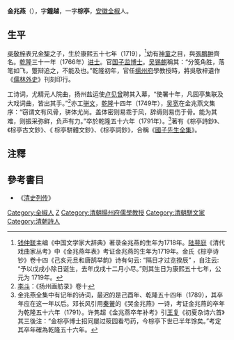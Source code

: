'''金兆燕'''（{{bd|?||?||}}），字'''鐘越'''，一字'''棕亭'''，[[安徽|安徽]][[全椒|全椒]]人。

== 生平 ==
[[吳敬梓|吳敬梓]]表兄[[金榘|金榘]]之子，生於康熙五十七年（1719），<ref>[[钱仲联|钱仲联]]主编《中国文学家大辞典》著录金兆燕的生年为1718年。[[陆萼庭|陆萼庭]]《清代戏曲家丛考》中《金兆燕年表》考证金兆燕的生年为1719年。金氏《棕亭诗钞》卷十四《己亥元旦和唐鹄举韵》诗有句云: “隔日才过览揆辰” ，自注云: “予以戊戌小除日诞生，去年戊戌十二月小尽。”则其生日为康熙五十七年，公元为 1719年。</ref>幼有[[神童|神童]]之目，與[[張鵬翀|張鵬翀]]齊名。[[乾隆|乾隆]]三十一年（1766年）[[进士|进士]]。官[[国子监|国子监]][[博士|博士]]。[[吴锡麒|吴锡麒]]稱其：“分笺角胜，落笔如飞，蹩辩追之，不能及也。”乾隆初年，官任[[揚州府|揚州府]]學教授時，將吳敬梓遺作《[[儒林外史|儒林外史]]》刊刻印行。

工诗词，尤精元人院曲，扬州盐运使[[卢见曾|卢见曾]]聘其入幕，“使署十年，凡园亭集联及大戏词曲，皆出其手。”<ref>[[李斗|李斗]]：《扬州画舫录》卷十</ref>亦工[[骈文|骈文]]，[[乾隆|乾隆]]十四年（1749年），[[吴宽|吴宽]]在金兆燕文集序：“窃谓文有风骨，骈体尤尚。盖体密则易乖于风，辞缛则易伤于骨。能为其难，则振采弥鲜，负声有力。”卒於乾隆五十六年（1791年）。<ref>金兆燕全集中有记年的诗词，最迟的是己酉年、乾隆五十四年（1789），其卒年应在这一年以后。邓长风引用[[秦黉|秦黉]]的《哭金兆燕》一诗，考证金兆燕的卒年为乾隆五十六年（1791）。许隽超《金兆燕卒年补考》引[[王复|王复]]《初夏杂诗六首》其三後注：“金棕亭博士招同屡过筱园看芍药，今棕亭下世已半年馀矣。”考定其卒年確為乾隆五十六年。</ref>著有《棕亭詩鈔》、《棕亭古文鈔》、《 棕亭駢體文鈔》、《棕亭詞鈔》，合稱《[[國子先生全集|國子先生全集]]》。

==注釋==
{{reflist}}

==參考書目==
* 《[[清史列传|清史列传]]》

{{乾隆三十一年丙戌科殿試金榜}}

{{Authority control}}

{{DEFAULTSORT:Jin金}}
[[Category:全椒人|Category:全椒人]]
[[Category:金姓|Z]]
[[Category:清朝揚州府儒學教授|Category:清朝揚州府儒學教授]]
[[Category:清朝駢文家|Category:清朝駢文家]]
[[Category:清朝詩人|Category:清朝詩人]]